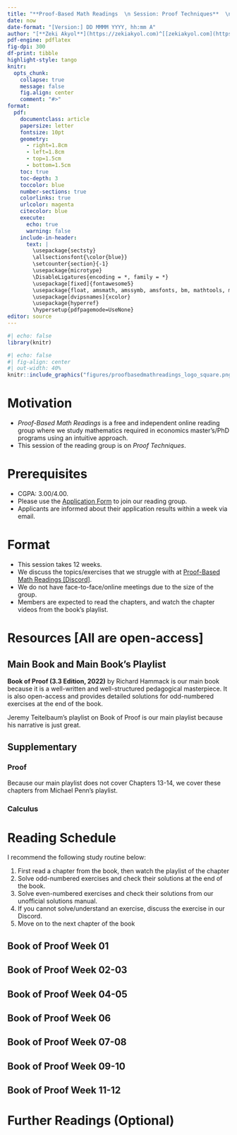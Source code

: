 ---
title: "**Proof-Based Math Readings  \n Session: Proof Techniques**  \n 2023 Summer"
date: now
date-format: "[Version:] DD MMMM YYYY, hh:mm A"
author: "[**Zeki Akyol**](https://zekiakyol.com)^[[zekiakyol.com](https://zekiakyol.com)]  \n Department of Economics  \n Istanbul Technical University  \n [Click here for the most recent versions of the syllabuses](https://github.com/zekiakyol/proof-based-math-readings)"
pdf-engine: pdflatex
fig-dpi: 300
df-print: tibble
highlight-style: tango
knitr:
  opts_chunk: 
    collapse: true
    message: false
    fig.align: center
    comment: "#>"
format:
  pdf: 
    documentclass: article
    papersize: letter
    fontsize: 10pt
    geometry: 
      - right=1.8cm
      - left=1.8cm
      - top=1.5cm
      - bottom=1.5cm
    toc: true
    toc-depth: 3
    toccolor: blue
    number-sections: true
    colorlinks: true
    urlcolor: magenta
    citecolor: blue
    execute:
      echo: true
      warning: false
    include-in-header: 
      text: |
        \usepackage{sectsty}
        \allsectionsfont{\color{blue}}
        \setcounter{section}{-1}
        \usepackage{microtype}
        \DisableLigatures{encoding = *, family = *}
        \usepackage[fixed]{fontawesome5}
        \usepackage{float, amsmath, amssymb, amsfonts, bm, mathtools, mathastext}
        \usepackage[dvipsnames]{xcolor}
        \usepackage{hyperref}
        \hypersetup{pdfpagemode=UseNone}
editor: source
---

```{r}
#| echo: false
library(knitr)
```

```{r}
#| echo: false
#| fig-align: center
#| out-width: 40%
knitr::include_graphics("figures/proofbasedmathreadings_logo_square.png")
```

\newpage

# Motivation 

- *Proof-Based Math Readings* is a free and independent online reading group where we study mathematics required in economics master's/PhD programs using an intuitive approach.
- This session of the reading group is on *Proof Techniques*.

# Prerequisites

- CGPA: 3.00/4.00.
- Please use the [\faLink Application Form](https://docs.google.com/forms/d/e/1FAIpQLSf3OxwYuAwiDXMVTCQ_x3FTtKnHmRRkl_SXlpdfqTDty06PxQ/viewform) to join our reading group.
- Applicants are informed about their application results within a week via email.

# Format

- This session takes 12 weeks.
- We discuss the topics/exercises that we struggle with at [\faDiscord Proof-Based Math Readings \[Discord\]](https://discord.com).
- We do not have face-to-face/online meetings due to the size of the group.
- Members are expected to read the chapters, and watch the chapter videos from the book's playlist.

# Resources [All are open-access]

## Main Book and Main Book's Playlist

**Book of Proof (3.3 Edition, 2022)** by Richard Hammack is our main book because it is a well-written and well-structured pedagogical masterpiece. It is also open-access and provides detailed solutions for odd-numbered exercises at the end of the book.

Jeremy Teitelbaum's playlist on Book of Proof is our main playlist because his narrative is just great.

\begin{itemize}
  \item[\faBook] \href{https://richardhammack.github.io/BookOfProof/}{Book of Proof - Richard Hammack (3.3 Edition, 2022)}
  \item[\faYoutube] \href{https://www.youtube.com/@jeremy9959/playlists?view=50&sort=dd&shelf_id=5}{Book of Proof - Richard Hammack (3.3 Edition, 2022, Playlist by Jeremy Teitelbaum, Chapters 1-12)}
\end{itemize}

## Supplementary

### Proof

Because our main playlist does not cover Chapters 13-14, we cover these chapters from Michael Penn's playlist.

\begin{itemize}
  \item[\faYoutube] \href{https://www.youtube.com/playlist?list=PLVMgvCDIRy1x00m7Oo9XzEkDDACeEK_m-}{Book of Proof - Richard Hammack (3.3 Edition, 2022, Playlist by Michael Penn, Chapters 1-14)}
  \item[\faYoutube] \href{https://www.youtube.com/playlist?list=PLpcwHaLYiaEUk-DVrPHjPpGmwL04WMbNQ}{Book of Proof - Richard Hammack (3.3 Edition, 2022, Playlist by Valerie Hower, Chapters 1-12)}
  \item[\faBook] \href{https://summit.plymouth.edu/bitstream/handle/20.500.12774/381/psu-oer-024.pdf?sequence=1&isAllowed=y}{Book of Proof - Richard Hammack (3.3 Edition, 2022, Workbook by Justin Wright)}
  \item[\faScroll] \href{https://danaernst.com/IBL-IntroToProof/IntroToProof.pdf#page=140}{Appendix A: Elements of Style for Proofs - Dana C. Ernst (2024)} 
\end{itemize}

### Calculus

\begin{itemize}
  \item[\faYoutube] \href{https://www.youtube.com/playlist?list=PLZHQObOWTQDMsr9K-rj53DwVRMYO3t5Yr}{Essence of Calculus - 3Blue1Brown (2023)}
  \item[\faBook\faYoutube] \href{https://ocw.mit.edu/courses/18-01-single-variable-calculus-fall-2006}{Single Variable Calculus - David Jerison (2006)}
  \item[\faBook\faYoutube] \href{https://ocw.mit.edu/courses/18-02-multivariable-calculus-fall-2007}{Multivariable Calculus - Denis Auroux (2007)}
  \item[\faCalculator] \href{https://www.geogebra.org/m/f08hfjvx}{Sequences and Series Calculator - Geogebra}
  \item[\faCalculator] \href{https://www.geogebra.org/graphing}{Function Graph - Geogebra}
\end{itemize}

\newpage

# Reading Schedule

I recommend the following study routine below: 

1) First read a chapter from the book, then watch the playlist of the chapter
2) Solve odd-numbered exercises and check their solutions at the end of the book.
3) Solve even-numbered exercises and check their solutions from our unofficial solutions manual.
4) If you cannot solve/understand an exercise, discuss the exercise in our Discord.
5) Move on to the next chapter of the book

::: {.callout-tip icon=false}
## **\faBook Book of Proof \hfill Week 01 \faCalendar* **

\begin{itemize}
  \item[] Chapter 1: Sets
  \item[] Chapter 2: Logic
  \item[] Chapter 3: Counting
\end{itemize}
:::

::: {.callout-tip icon=false}
## **\faBook Book of Proof \hfill Week 02-03 \faCalendar* **

\begin{itemize}
  \item[] Chapter 4: Direct Proof
  \item[] Chapter 5: Contrapositive Proof
  \item[] Chapter 6: Proof by Contradiction
\end{itemize}
:::

::: {.callout-tip icon=false}
## **\faBook Book of Proof \hfill Week 04-05 \faCalendar* **

\begin{itemize}
  \item[] Chapter 7: Proving Non-Conditional Statements
  \item[] Chapter 8: Proofs Involving Sets
  \item[] Chapter 9: Disproof
\end{itemize}
:::

::: {.callout-tip icon=false}
## **\faBook Book of Proof \hfill Week 06 \faCalendar* **

\begin{itemize}
  \item[] Chapter 10: Mathematical Induction
\end{itemize}
:::

::: {.callout-tip icon=false}
## **\faBook Book of Proof \hfill Week 07-08 \faCalendar* **

\begin{itemize}
  \item[] Chapter 11: Relations
  \item[] Chapter 12: Functions
\end{itemize}
:::

::: {.callout-tip icon=false}
## **\faBook Book of Proof \hfill Week 09-10 \faCalendar* **

\begin{itemize}
  \item[] Chapter 14: Cardinality of Sets \hfill (If we struggle in this chapter, we should review Chapter 12)
\end{itemize}
:::

::: {.callout-tip icon=false}
## **\faBook Book of Proof \hfill Week 11-12 \faCalendar* **

\begin{itemize}
  \item[] Chapter 13: Proofs in Calculus \hfill (It is natural to struggle in this chapter)
\end{itemize}
:::

# Further Readings (Optional)

::: {.callout-note appearance="minimal"}
\begin{itemize}
  \item[\faBook] Mathematical Proofs A Transition to Advanced Mathematics - Gary Chartrand, Albert D. Polimeni, Ping Zhang (\textbf{Chapters 0-14}, 4th Edition, 2018)
  \item[\faDesktop] \href{https://media.pearsoncmg.com/cmg/pmmg_mml_shared/Chartrand_4e}{Mathematical Proofs A Transition to Advanced Mathematics - Gary Chartrand, Albert D. Polimeni, Ping Zhang (\textbf{Chapters 0-14}, 4th Edition, 2018, Slides)}
\end{itemize}
:::
